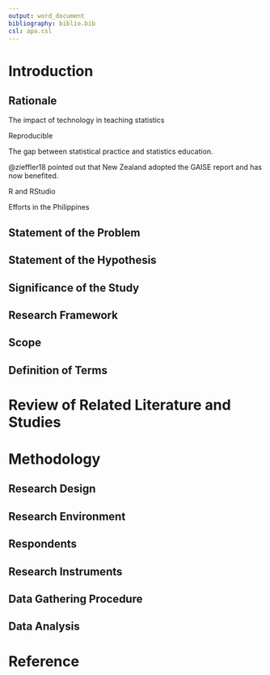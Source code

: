 ```yaml
---
output: word_document
bibliography: biblio.bib
csl: apa.csl
---
```


# Introduction

## Rationale

The impact of technology in teaching statistics

Reproducible

The gap between statistical practice and statistics education.

@zieffler18 pointed out that New Zealand adopted the GAISE report and has now benefited. 

R and RStudio

Efforts in the Philippines

## Statement of the Problem



## Statement of the Hypothesis



## Significance of the Study



## Research Framework



## Scope 



## Definition of Terms



# Review of Related Literature and Studies



# Methodology

## Research Design



## Research Environment



## Respondents



## Research Instruments



## Data Gathering Procedure



## Data Analysis



# Reference
